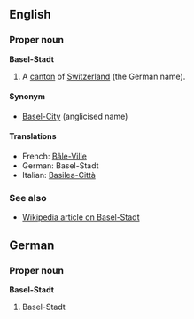 ==English==
===Proper noun===
'''Basel-Stadt'''

#A [[canton]] of [[Switzerland]] (the German name).

====Synonym====
*[[Basel-City]] (anglicised name)

====Translations====
*French: [[Bâle-Ville]]
*German: Basel-Stadt
*Italian: [[Basilea-Città]]

===See also===
*[[en:Basel-City|Wikipedia article on Basel-Stadt]]

==German==
===Proper noun===
'''Basel-Stadt'''

#Basel-Stadt